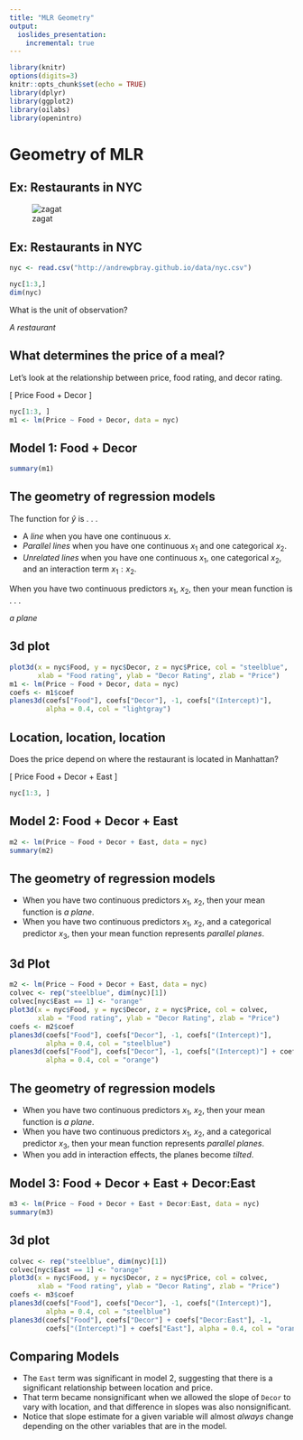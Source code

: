 ```yaml
---
title: "MLR Geometry"
output:
  ioslides_presentation:
    incremental: true
---
```


```r
library(knitr)
options(digits=3)
knitr::opts_chunk$set(echo = TRUE)
library(dplyr)
library(ggplot2)
library(oilabs)
library(openintro)
```

# Geometry of MLR


## Ex: Restaurants in NYC

![zagat](http://andrewpbray.github.io/reg/zagat.png)


## Ex: Restaurants in NYC {.build}

```r
nyc <- read.csv("http://andrewpbray.github.io/data/nyc.csv")
```

```r
nyc[1:3,]
dim(nyc)
```

What is the unit of observation?

*A restaurant*


## What determines the price of a meal?

Let's look at the relationship between price, food rating, and decor rating.

\[ Price \sim Food + Decor \]

```r
nyc[1:3, ]
m1 <- lm(Price ~ Food + Decor, data = nyc)
```

## Model 1: Food + Decor

```r
summary(m1)
```


## The geometry of regression models {.build}

The function for $\hat{y}$ is . . .

- A *line* when you have one continuous $x$.
- *Parallel lines* when you have one continuous $x_1$ and one categorical $x_2$.
- *Unrelated lines* when you have one continuous $x_1$, one categorical $x_2$, 
and an interaction term $x_1 : x_2$.

When you have two continuous predictors $x_1$, $x_2$, then your mean function
is . . .

*a plane*


## 3d plot

```r
plot3d(x = nyc$Food, y = nyc$Decor, z = nyc$Price, col = "steelblue", 
       xlab = "Food rating", ylab = "Decor Rating", zlab = "Price")
m1 <- lm(Price ~ Food + Decor, data = nyc)
coefs <- m1$coef
planes3d(coefs["Food"], coefs["Decor"], -1, coefs["(Intercept)"],
         alpha = 0.4, col = "lightgray")
```


## Location, location, location

Does the price depend on where the restaurant is located in Manhattan?

\[ Price \sim Food + Decor + East \]

```r
nyc[1:3, ]
```


## Model 2: Food + Decor + East

```r
m2 <- lm(Price ~ Food + Decor + East, data = nyc)
summary(m2)
```


## The geometry of regression models {.build}

- When you have two continuous predictors $x_1$, $x_2$, then your mean function
is *a plane*.
- When you have two continuous predictors $x_1$, $x_2$, and a categorical 
predictor $x_3$, then your mean function represents *parallel planes*.


## 3d Plot

```r
m2 <- lm(Price ~ Food + Decor + East, data = nyc)
colvec <- rep("steelblue", dim(nyc)[1])
colvec[nyc$East == 1] <- "orange"
plot3d(x = nyc$Food, y = nyc$Decor, z = nyc$Price, col = colvec, 
       xlab = "Food rating", ylab = "Decor Rating", zlab = "Price")
coefs <- m2$coef
planes3d(coefs["Food"], coefs["Decor"], -1, coefs["(Intercept)"],
         alpha = 0.4, col = "steelblue")
planes3d(coefs["Food"], coefs["Decor"], -1, coefs["(Intercept)"] + coefs["East"],
         alpha = 0.4, col = "orange")
```


## The geometry of regression models {.build}

- When you have two continuous predictors $x_1$, $x_2$, then your mean function
is *a plane*.
- When you have two continuous predictors $x_1$, $x_2$, and a categorical 
predictor $x_3$, then your mean function represents *parallel planes*.
- When you add in interaction effects, the planes become *tilted*.


## Model 3: Food + Decor + East + Decor:East {.smaller}

```r
m3 <- lm(Price ~ Food + Decor + East + Decor:East, data = nyc)
summary(m3)
```


## 3d plot

```r
colvec <- rep("steelblue", dim(nyc)[1])
colvec[nyc$East == 1] <- "orange"
plot3d(x = nyc$Food, y = nyc$Decor, z = nyc$Price, col = colvec, 
       xlab = "Food rating", ylab = "Decor Rating", zlab = "Price")
coefs <- m3$coef
planes3d(coefs["Food"], coefs["Decor"], -1, coefs["(Intercept)"],
         alpha = 0.4, col = "steelblue")
planes3d(coefs["Food"], coefs["Decor"] + coefs["Decor:East"], -1, 
         coefs["(Intercept)"] + coefs["East"], alpha = 0.4, col = "orange")
```


## Comparing Models

- The `East` term was significant in model 2, suggesting that there is a 
significant relationship between location and price.
- That term became nonsignificant when we allowed the slope of `Decor` to vary
with location, and that difference in slopes was also nonsignificant.
- Notice that slope estimate for a given variable will almost *always* change 
depending on the other variables that are in the model.
